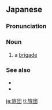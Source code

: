 ==Japanese==
{{wikipedia|lang=ja}}
{{ja-kanjitab|りょ|だん|yomi=o}}

===Pronunciation===
{{ja-pron|りょだん|y=o|acc=1}}

===Noun===
{{ja-noun|りょだん|kyu=旅團}}

# {{lb|ja|military|sort=りょだん}} a [[brigade]]

===See also===
* {{ja-r|師%団|し%だん}}
* {{ja-r|連%隊|れん%たい}}
[[ja:旅団]]
[[tl:旅団]]